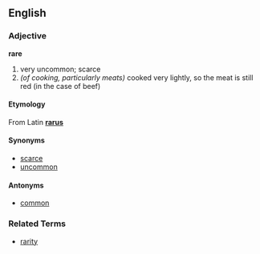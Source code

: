 ==English==
===Adjective===
'''rare'''

# very uncommon; scarce
# ''(of cooking, particularly meats)''  cooked very lightly, so the meat is still red (in the case of beef)

====Etymology====
From Latin '''[[rarus]]'''

====Synonyms====
*[[scarce]]
*[[uncommon]]

====Antonyms====
*[[common]]

===Related Terms===
*[[rarity]]